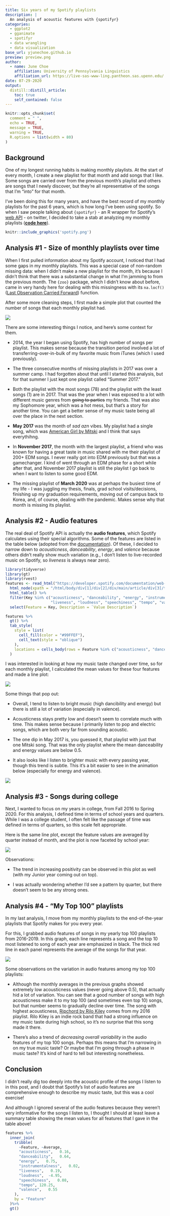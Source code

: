 ```yaml
---
title: Six years of my Spotify playlists
description: |
  An analysis of acoustic features with {spotifyr}
categories:
  - ggplot2
  - gganimate
  - spotifyr
  - data wrangling
  - data visualization
base_url: yjunechoe.github.io
preview: preview.png
author:
  - name: June Choe
    affiliation: University of Pennsylvania Linguistics
    affiliation_url: https://live-sas-www-ling.pantheon.sas.upenn.edu/
date: 07-29-2020
output:
  distill::distill_article:
    toc: true
    self_contained: false
---
```


```r
knitr::opts_chunk$set(
  comment = " ",
  echo = TRUE,
  message = TRUE,
  warning = TRUE,
  R.options = list(width = 80)
)
```

## Background

One of my longest running habits is making monthly playlists. At the start of every month, I create a new playlist for that month and add songs that I like. Some songs are carried over from the previous month's playlist and others are songs that I newly discover, but they're all representative of the songs that I'm "into" for that month.

I've been doing this for many years, and have the best record of my monthly playlists for the past 6 years, which is how long I've been using spotify. So when I saw people talking about `{spotifyr}` - an R wrapper for Spotify's [web API](https://developer.spotify.com/documentation/web-api/) - on twitter, I decided to take a stab at analyzing my monthly playlists ([**code here**](https://github.com/yjunechoe/spotifyr)).

<p>

```r
knitr::include_graphics('spotify.png')
```


## Analysis #1 - Size of monthly playlists over time

When I first pulled information about my Spotify account, I noticed that I had some gaps in my monthly playlists. This was a special case of non-random missing data: when I didn't make a new playlist for the month, it's because I didn't think that there was a substantial change in what I'm jamming to from the previous month. The `{zoo}` package, which I didn't know about before, came in very handy here for dealing with this missingness with its `na.locf()` ([Last Observation Carried Forward](https://www.rdocumentation.org/packages/zoo/versions/1.8-8/topics/na.locf)) function.

After some more cleaning steps, I first made a simple plot that counted the number of songs that each monthly playlist had.

![](monthly_plot.png)

There are some interesting things I notice, and here's some context for them.

- 2014, the year I began using Spotify, has high number of songs per playlist. This makes sense because the transition period involved a lot of transferring-over-in-bulk of my favorite music from iTunes (which I used previously). 

- The three consecutive months of missing playlists in 2017 was over a summer camp. I had forgotten about that until I started this analysis, but for that summer I just kept one playlist called "Summer 2017."

- Both the playlist with the most songs (78) and the playlist with the least songs (1) are in 2017. That was the year when I was exposed to a lot with different music genres from ~~going to parties~~ my friends. That was also my Sophomore year, which was a hot mess, but that's a story for another time. You can get a better sense of my music taste being all over the place in the next section.

- **May 2017** was the month of _sad azn_ vibes. My playlist had a single song, which was [American Girl by Mitski](https://www.youtube.com/watch?v=u_hDHm9MD0I) and I think that says everythihng.

- In **November 2017**, the month with the largest playlist, a friend who was known for having a great taste in music shared with me their playlist of 200+ EDM songs. I never really got into EDM previously but that was a gamechanger. I kind of went through an EDM phase for a short while after that, and November 2017 playlist is still the playlist I go back to when I want to listen to some good EDM.

- The missing playlist of **March 2020** was at perhaps the busiest time of my life - I was juggling my thesis, finals, grad school visits/decisions, finishing up my graduation requirements, moving out of campus back to Korea, and, of course, dealing with the pandemic. Makes sense why that month is missing its playlist.


## Analysis #2 - Audio features

The real deal of Spotify API is actually the **audio features**, which Spotify calculates using their special algorithms. Some of the features are listed in the table below (adopted from the [documentation](https://developer.spotify.com/documentation/web-api/reference/tracks/get-several-audio-features/)). Of these, I decided to narrow down to _acousticness_, _danceability_, _energy_, and _valence_ because others didn't really show much variation (e.g., I don't listen to live-recorded music on Spotify, so _liveness_ is always near zero).

```r
library(tidyverse)
library(gt)
library(rvest)
features <- read_html("https://developer.spotify.com/documentation/web-api/reference/tracks/get-several-audio-features/") %>% 
  html_node(xpath = "/html/body/div[1]/div[2]/div/main/article/div[3]/table[3]") %>% 
  html_table() %>% 
  filter(Key %in% c("acousticness", "danceability", "energy", "instrumentalness",
                    "liveness", "loudness", "speechiness", "tempo", "valence")) %>% 
  select(Feature = Key, Description = `Value Description`)

features %>%
  gt() %>%
  tab_style(
    style = list(
      cell_fill(color = "#99FFEF"),
      cell_text(style = "oblique")
    ),
    locations = cells_body(rows = Feature %in% c("acousticness", "danceability", "energy", "valence"))
  )
```


I was interested in looking at how my music taste changed over time, so for each monthly playlist, I calculated the mean values for these four features and made a line plot:

![](monthly_ft_plot.png)

Some things that pop out:

- Overall, I tend to listen to bright music (high dancibility and energy) but there is still a lot of variation (especially in valence). 

- Acousticness stays pretty low and doesn't seem to correlate much with time. This makes sense because I primarily listen to pop and electric songs, which are both very far from sounding acoustic.

- The one dip in May 2017 is, you guessed it, that playlist with just that one Mitski song. That was the only playlist where the mean danceability and energy values are below 0.5.

- It also looks like I listen to brighter music with every passing year, though this trend is subtle. This it's a bit easier to see in the animation below (especially for energy and valence).

![](monthly_ft_animation.gif)

## Analysis #3 - Songs during college

Next, I wanted to focus on my years in college, from Fall 2016 to Spring 2020. For this analysis, I defined time in terms of school years and quarters. While I was a college student, I often felt like the passage of time was defined in terms of quarters, so this scale felt appropriate.

Here is the same line plot, except the feature values are averaged by quarter instead of month, and the plot is now faceted by school year:

![](quarterly_ft_plot.png)

Observations:

- The trend in increasing positivity can be observed in this plot as well (with my Junior year coming out on top).

- I was actually wondering whether I'd see a pattern by quarter, but there doesn't seem to be any strong ones. 


## Analysis #4 - "My Top 100" playlists

In my last analysis, I move from my monthly playlists to the end-of-the-year playlists that Spotify makes for you every year. 

For this, I grabbed audio features of songs in my yearly top 100 playlists from 2016-2019. In this graph, each line represents a song and the top 10 most listened to song of each year are emphasized in black. The thick red line in each panel represents the average of the songs for that year.

![](preview.png)

Some observations on the variation in audio features among my top 100 playlists:

- Although the monthly averages in the previous graphs showed extremely low acousticness values (never going above 0.5), that actually hid a lot of variation. You can see that a good number of songs with high acousticness make it to my top 100 (and sometimes even top 10) songs, but that number seems to gradually decline over time. The song with highest acousticness, [Ripchord by Rilo Kiley](https://www.youtube.com/watch?v=IqHKGcujap0) comes from my 2016 playlist. Rilo Kiley is an indie rock band that had a strong influence on my music taste during high school, so it's no surprise that this song made it there.

- There's also a trend of _decreasing overall variability_ in the audio features of my top 100 songs. Perhaps this means that I'm narrowing in on my true music taste? Or maybe that I'm going through a phase in music taste? It's kind of hard to tell but interesting nonetheless.


## Conclusion

I didn't really dig too deeply into the acoustic profile of the songs I listen to in this post, and I doubt that Spotify's list of audio features are comprehensive enough to describe my music taste, but this was a cool exercise!

And although I ignored several of the audio features because they weren't very informative for the songs I listen to, I thought I should at least leave a summary table showing the mean values for all features that I gave in the table above!


```r
features %>% 
  inner_join(
    tribble(
      ~Feature, ~Average,
      "acousticness",   0.16,
      "danceability",   0.64,
      "energy",   0.75,
      "instrumentalness",   0.02,
      "liveness",   0.19,
      "loudness",  -4.95,
      "speechiness",   0.08,
      "tempo", 120.25,
      "valence",   0.55
    ),
    by = "Feature"
  )%>% 
  gt()
```

